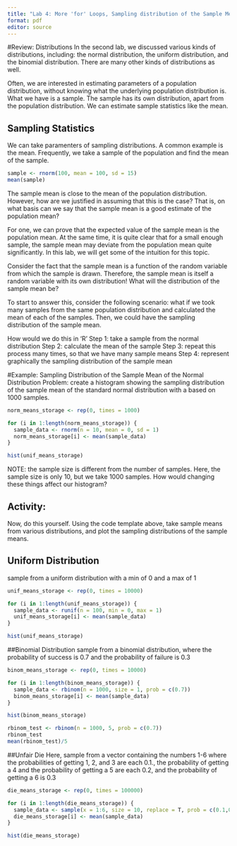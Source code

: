 ```yaml
---
title: "Lab 4: More 'for' Loops, Sampling distribution of the Sample Mean"
format: pdf
editor: source
---
```


#Review: Distributions
In the second lab, we discussed various kinds of distributions, including: the normal distribution, the uniform distribution, and the binomial distribution. There are many other kinds of distributions as well.

Often, we are interested in estimating parameters of a population distribution, without knowing what the underlying population distribution is. What we have is a sample. The sample has its own distribution, apart from the population distribution. We can estimate sample statistics like the mean. 

## Sampling Statistics
We can take paramenters of sampling distributions. A common example is the mean. Frequently, we take a sample of the population and find the mean of the sample. 

```r
sample <- rnorm(100, mean = 100, sd = 15)
mean(sample)
```
The sample mean is close to the mean of the population distribution. However, how are we justified in assuming that this is the case? That is, on what basis can we say that the sample mean is a good estimate of the population mean? 

For one, we can prove that the expected value of the sample mean is the population mean. At the same time, it is quite clear that for a small enough sample, the sample mean may deviate from the population mean quite significantly. In this lab, we will get some of the intuition for this topic. 

Consider the fact that the sample mean is a function of the random variable from which the sample is drawn. Therefore, the sample mean is itself a random variable with its own distribution! What will the distribution of the sample mean be?

To start to answer this, consider the following scenario: what if we took many samples from the same population distribution and calculated the mean of each of the samples. Then, we could have the sampling distribution of the sample mean. 

How would we do this in 'R'
Step 1: take a sample from the normal distribution
Step 2: calculate the mean of the sample
Step 3: repeat this process many times, so that we have many sample means
Step 4: represent graphically the sampling distribution of the sample mean

#Example: Sampling Distribution of the Sample Mean of the Normal Distribution
Problem: create a histogram showing the sampling distribution of the sample mean of the standard normal distribution with a based on 1000 samples.
```r
norm_means_storage <- rep(0, times = 1000) 

for (i in 1:length(norm_means_storage)) {
  sample_data <- rnorm(n = 10, mean = 0, sd = 1)  
  norm_means_storage[i] <- mean(sample_data) 
}

hist(unif_means_storage)
```
NOTE: the sample size is different from the number of samples. Here, the sample size is only 10, but we take 1000 samples. How would changing these things affect our histogram?

## Activity: 
Now, do this yourself. Using the code template above, take sample means from various distributions, and plot the sampling distributions of the sample means. 

## Uniform Distribution
sample from a uniform distribution with a min of 0 and a max of 1
```r
unif_means_storage <- rep(0, times = 10000) 

for (i in 1:length(unif_means_storage)) {
  sample_data <- runif(n = 100, min = 0, max = 1)  
  unif_means_storage[i] <- mean(sample_data) 
}

hist(unif_means_storage)
```


##Binomial Distribution
sample from a binomial distribution, where the probability of success is 0.7 and the probability of failure is 0.3
```r
binom_means_storage <- rep(0, times = 10000) 

for (i in 1:length(binom_means_storage)) {
  sample_data <- rbinom(n = 1000, size = 1, prob = c(0.7))  
  binom_means_storage[i] <- mean(sample_data) 
}

hist(binom_means_storage)

rbinom_test <- rbinom(n = 1000, 5, prob = c(0.7))
rbinom_test
mean(rbinom_test)/5
```

##Unfair Die 
Here, sample from a vector containing the numbers 1-6 where the probabilities of getting 1, 2, and 3 are each 0.1., the probability of getting a 4 and the probability of getting a 5 are each 0.2, and the probability of getting a 6 is 0.3
```r
die_means_storage <- rep(0, times = 100000) 

for (i in 1:length(die_means_storage)) {
  sample_data <- sample(x = 1:6, size = 10, replace = T, prob = c(0.1,0.1,0.1,0.2,0.2,0.3))  
  die_means_storage[i] <- mean(sample_data) 
}

hist(die_means_storage)
```